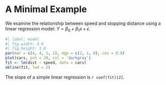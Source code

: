 # A Minimal Example

We examine the relationship between speed and stopping
distance using a linear regression model:
$Y = \beta_0 + \beta_1 x + \epsilon$.

```r
#| label: model
#| fig.width: 4.0
#| fig.height: 3.0
par(mar = c(4, 4, 1, 1), mgp = c(2, 1, 0), cex = 0.8)
plot(cars, pch = 20, col = 'darkgray')
fit <- lm(dist ~ speed, data = cars)
abline(fit, lwd = 2)
```

The slope of a simple linear regression is `r coef(fit)[2]`.
